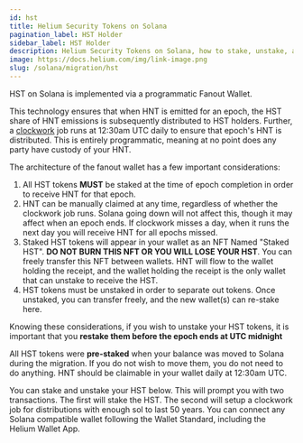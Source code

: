 ```yaml
---
id: hst
title: Helium Security Tokens on Solana
pagination_label: HST Holder
sidebar_label: HST Holder
description: Helium Security Tokens on Solana, how to stake, unstake, and receive HNT.
image: https://docs.helium.com/img/link-image.png
slug: /solana/migration/hst
---
```


HST on Solana is implemented via a programmatic Fanout Wallet.

This technology ensures that when HNT is emitted for an epoch, the HST share of HNT emissions is subsequently distributed to HST holders. Further,
a [clockwork](https://www.clockwork.xyz/) job runs at 12:30am UTC daily to ensure that epoch's HNT is distributed. 
This is entirely programmatic, meaning at no point does any party have custody of your HNT.

The architecture of the fanout wallet has a few important considerations:

   1. All HST tokens **MUST** be staked at the time of epoch completion in order to receive HNT for that epoch.
   2. HNT can be manually claimed at any time, regardless of whether the clockwork job runs. Solana going down will not affect this, though it may affect when an epoch ends. If clockwork misses a day, when it runs the next day you will receive HNT for all epochs missed. 
   3. Staked HST tokens will appear in your wallet as an NFT Named "Staked HST". **DO NOT BURN THIS NFT OR YOU WILL LOSE YOUR HST**. You can freely transfer this NFT between wallets. HNT will flow to the wallet holding the receipt, and the wallet holding the receipt is the only wallet that can unstake to receive the HST. 
   3. HST tokens must be unstaked in order to separate out tokens. Once unstaked, you can transfer freely, and the new wallet(s) can re-stake here.

Knowing these considerations, if you wish to unstake your HST tokens, it is important that you **restake them before the epoch ends at UTC midnight**

All HST tokens were **pre-staked** when your balance was moved to Solana during the migration. If you do not wish to move them, you do not need to do anything. HNT should be claimable in your wallet daily at 12:30am UTC.

You can stake and unstake your HST below. This will prompt you with two transactions. The first will stake the HST. The second will setup a clockwork job for distributions with enough sol to last 50 years. You can connect any Solana compatible wallet following the Wallet Standard, including the Helium Wallet App.


<HstManager />